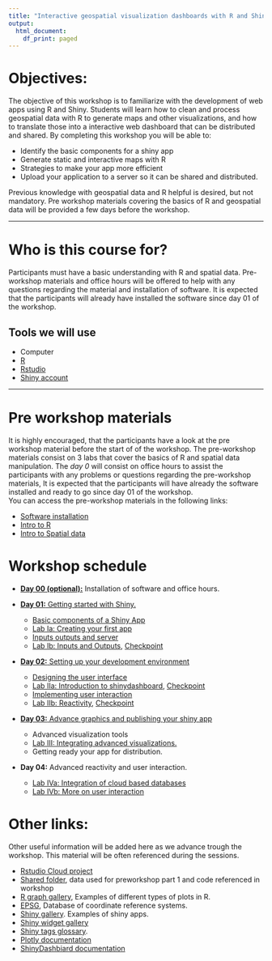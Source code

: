 ```yaml
---
title: "Interactive geospatial visualization dashboards with R and Shiny."
output:
  html_document:
    df_print: paged
---
```


<!-- Spreadsheet of participants -->
<!-- https://docs.google.com/spreadsheets/d/184S9FNeoSUVqSdlWB9_q-rvO6FbaNEr2Z0GyRGiadDo/edit#gid=1328193615 -->

# Objectives:

The objective of this workshop is to familiarize with the development of web apps using R and Shiny. Students will learn how to clean and process geospatial data with R to generate maps and other visualizations, and how to translate those into a interactive web dashboard that can be distributed and shared. By completing this workshop you will be able to:
  
  - Identify the basic components for a shiny app
  - Generate static and interactive maps with R
  - Strategies to make your app more efficient 
  - Upload your application to a server so it can be shared and distributed. 

Previous knowledge with geospatial data and R helpful is desired, but not mandatory. Pre workshop materials covering the basics of R and geospatial data will be provided a few days before the workshop.


 ------------



# Who is this course for?

Participants must have a basic understanding with R and spatial data. Pre-workshop materials and office hours will be offered to help with any questions regarding the material and installation of software. It is expected that the participants will already have installed the software since day 01 of the workshop.

## Tools we will use
  
  - Computer
  - [R](https://cloud.r-project.org)
  - [Rstudio](https://www.rstudio.com/products/rstudio/)
  - [Shiny account](https://www.shinyapps.io)


 ------------
 
# Pre workshop materials

It is highly encouraged, that the participants have a look at the pre workshop material before the start of of the workshop. The pre-workshop materials consist on 3 labs that cover the basics of R and spatial data manipulation. The *day 0* will consist on office hours to assist the participants with any problems or questions regarding the pre-workshop materials, It is expected that the participants will have already the software installed and ready to go since day 01 of the workshop.  
You can access the pre-workshop materials in the following links:  
  
  - [Software installation](0a_R_Intro.html)  
  - [Intro to R](0b_Intro_to_R.html)  
  - [Intro to Spatial data](0c_Spatial_intro.html)
  
 
# Workshop schedule

<!-- Sessions will be on Saturdays 10 am - 1 pm -->
<!-- [Link del proyecto en Rstudio Cloud](https://rstudio.cloud/spaces/227267/join?access_code=BSSXEMnL078kkrh7zuAZSipB0IUzzDCM0JyZh_s0)   -->
<!-- [Link for shared folder](https://ucdavis.box.com/s/v2wlgjm16bl8vo02ujd7hk5yduuulywi) -->

  - [**Day 00 (optional):**](https://usfca.zoom.us/rec/share/5Un6Oub98DYyMb6PPzN__k8Q9BcjQp1a2gYJmyQN-8b8IHRocuQ0fKVVbOrT-pXU.Q7KngTt0KmHe_g73?startTime=1664324166000) Installation of software and office hours.  
   
  - [**Day 01:** Getting started with Shiny.](https://usfca.zoom.us/rec/share/g2887xi8UxQlwMFWXCdCB45P44DwxFORifIMQ9vBinH49wmzFviWkCQ041llnq8.7CTPVU3gNNeX615Z)
    - [Basic components of a Shiny App](Ia_Components.html)
    - [Lab Ia: Creating your first app](Lab_Ia.html)  
    - [Inputs outputs and server](Ib_InsOuts.html)  
    - [Lab Ib: Inputs and Outputs](Lab_Ib.html), [Checkpoint](https://ucdavis.box.com/s/zq7txay3smz96ra72hrl9brsq52v78lm)  
  - [**Day 02:** Setting up your development environment](https://usfca.zoom.us/rec/share/E_8dcBVZNWl1zYhhQRaGpr570T91W6KnM4uwNu_Kez6oIIYuiJjF_itUTY1T2B0.ETBjfDL-qo5XCR4x)
    - [Designing the user interface](IIa_ShinyDash.html)
    - [Lab IIa: Introduction to shinydashboard](Lab_IIa.html), [Checkpoint](https://ucdavis.box.com/s/zs78vmnjkbkv2b385ydj8p6bvhmkg4sp)
    - [Implementing user interaction](IIb_Reactivity.html)
    - [Lab IIb: Reactivity](Lab_IIb.html), [Checkpoint](https://ucdavis.box.com/s/4z6p2s1gcpvrheqqqbrv59ctrz1fx7y3)  
  - [**Day 03:** Advance graphics and publishing your shiny app](https://usfca.zoom.us/rec/share/RxexNVcBuemsGfaBnUiIJr4q3PPynrf42UrhZMSuhnn6tS-MQeJzB-eXNbpfMP_G.PwptN1ZAjZ276OJs)
    - Advanced visualization tools
    - [Lab III: Integrating advanced visualizations.](Lab_IIIa.html)
    - Getting ready your app for distribution.
  - **Day 04:** Advanced reactivity and user interaction.
    - [Lab IVa: Integration of cloud based databases](Lab_IV.html)
    - [Lab IVb: More on user interaction](Lab_IVb.html)
    
 

# Other links:
Other useful information will be added here as we advance trough the workshop. This material will be often referenced during the sessions.  

  - [Rstudio Cloud project](https://rstudio.cloud/spaces/227267/join?access_code=BSSXEMnL078kkrh7zuAZSipB0IUzzDCM0JyZh_s0)
  - [Shared folder](https://ucdavis.box.com/s/pztvmuct5ttes3iuaq3097w6thfp50ox), data used for preworkshop part 1 and code referenced in workshop
  - [R graph gallery](https://www.r-graph-gallery.com), Examples of different types of plots in R.  
  - [EPSG](https://epsg.io), Database of coordinate reference systems.  
  - [Shiny gallery](https://shiny.rstudio.com/gallery/). Examples of shiny apps.  
  - [Shiny widget gallery](https://shiny.rstudio.com/gallery/widget-gallery.html)
  - [Shiny tags glossary](https://shiny.rstudio.com/articles/tag-glossary.html).
  - [Plotly documentation](https://plotly.com/r/)
  - [ShinyDashbiard documentation](https://rstudio.github.io/shinydashboard/structure.html)
  <!-- - [Shiny cheatsheet](https://shiny.rstudio.com/images/shiny-cheatsheet.pdf) -->
  <!-- - [Otras paqueterias para graficos interactivos](https://www.htmlwidgets.org/showcase_leaflet.html) -->
  
<!-- Algunas fuentes de datos para el proyecto -->

<!--   - https://www.kaggle.com/datasets -->
<!--   - http://www.mgc.ac.cn/cgi-bin/DBatVir/main.cgi?func=map -->
<!--   - https://wahis.oie.int/#/home -->
<!--   - https://datos.cdmx.gob.mx -->
<!--   - https://datamexico.org -->
<!--   - https://www.inegi.org.mx/app/mapa/espacioydatos/ -->
  